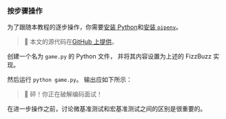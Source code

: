 
### 按步骤操作

为了跟随本教程的逐步操作，你需要[安装 Python](https://www.python.org/downloads/)和[安装 `pipenv`](https://pipenv.pypa.io/en/latest/installation.html)。

> 🐰 本文的源代码在[GitHub 上提供](https://github.com/bencherdev/bencher/tree/main/examples/python/pytest-benchmark)。

创建一个名为 `game.py` 的 Python 文件，
并将其内容设置为上述的 FizzBuzz 实现。

然后运行 `python game.py`。
输出应如下所示：

<FizzBuzzOutput />

> 🐰 砰！你正在破解编码面试！

在进一步操作之前，讨论微基准测试和宏基准测试之间的区别是很重要的。